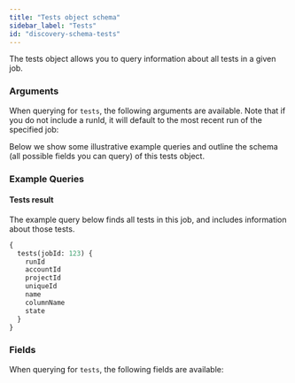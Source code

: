 ```yaml
---
title: "Tests object schema"
sidebar_label: "Tests"
id: "discovery-schema-tests"
---
```



The tests object allows you to query information about all tests in a given job.


### Arguments

When querying for `tests`, the following arguments are available. Note that if you do not include a runId, it will default to the most recent run of the specified job:

<ArgsTable queryName="tests" />

Below we show some illustrative example queries and outline the schema (all possible fields you can query) of this tests object.

### Example Queries
#### Tests result

The example query below finds all tests in this job, and includes information about those tests.

```graphql
{
  tests(jobId: 123) {
    runId
    accountId
    projectId
    uniqueId
    name
    columnName
    state
  }
}
```

### Fields
When querying for `tests`, the following fields are available:

<SchemaTable nodeName="TestNode" />
